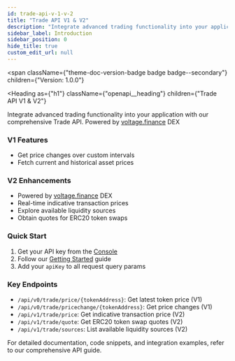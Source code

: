 ```yaml
---
id: trade-api-v-1-v-2
title: "Trade API V1 & V2"
description: "Integrate advanced trading functionality into your application with our comprehensive Trade API."
sidebar_label: Introduction
sidebar_position: 0
hide_title: true
custom_edit_url: null
---
```



<span
  className={"theme-doc-version-badge badge badge--secondary"}
  children={"Version: 1.0.0"}
>
</span>

<Heading
  as={"h1"}
  className={"openapi__heading"}
  children={"Trade API V1 & V2"}
>
</Heading>



Integrate advanced trading functionality into your application with our comprehensive Trade API.
Powered by [voltage.finance](https://voltage.finance/) DEX

### V1 Features
- Get price changes over custom intervals
- Fetch current and historical asset prices

### V2 Enhancements
- Powered by [voltage.finance](https://voltage.finance/) DEX
- Real-time indicative transaction prices
- Explore available liquidity sources
- Obtain quotes for ERC20 token swaps

### Quick Start
1. Get your API key from the [Console](https://console.fuse.io/build)
2. Follow our [Getting Started](fuse-box/getting-started.mdx) guide
3. Add your `apiKey` to all request query params

### Key Endpoints
- `/api/v0/trade/price/{tokenAddress}`: Get latest token price (V1)
- `/api/v0/trade/pricechange/{tokenAddress}`: Get price changes (V1)
- `/api/v1/trade/price`: Get indicative transaction price (V2)
- `/api/v1/trade/quote`: Get ERC20 token swap quotes (V2)
- `/api/v1/trade/sources`: List available liquidity sources (V2)

For detailed documentation, code snippets, and integration examples, refer to our comprehensive API guide.



      